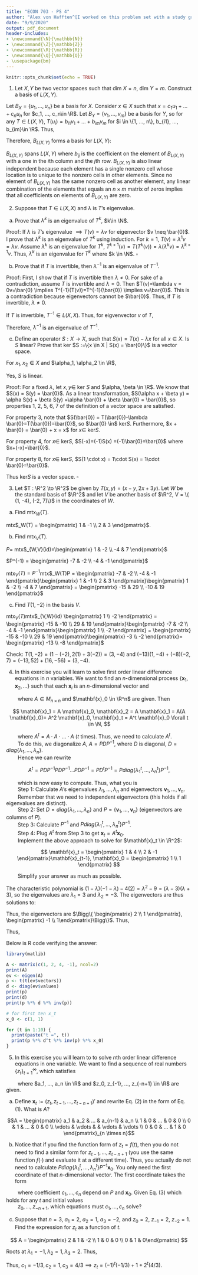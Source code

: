 ```yaml
---
title: "ECON 703 - PS 4"
author: "Alex von Hafften^[I worked on this problem set with a study group of Michael Nattinger, Andrew Smith, and Ryan Mather. I also discussed problems with Emily Case, Sarah Bass, and Danny Edgel.]"
date: "9/9/2020"
output: pdf_document
header-includes:
- \newcommand{\N}{\mathbb{N}}
- \newcommand{\Z}{\mathbb{Z}}
- \newcommand{\R}{\mathbb{R}}
- \newcommand{\Q}{\mathbb{Q}}
- \usepackage{bm}
---
```


```r
knitr::opts_chunk$set(echo = TRUE)
```

(1) Let $X, Y$ be two vector spaces such that dim $X = n$, dim $Y = m$.  Construct a basis of $L(X, Y)$.

Let $B_X = \{u_1, ..., u_n\}$ be a basis for $X$. Consider $x \in X$ such that $x=c_1u_1+...+c_nu_n$ for $c_1, ..., c_n\in \R$. Let $B_Y = \{v_1, ..., v_m\}$ be a basis for $Y$, so for any $T \in L(X, Y)$, $T(u_i)=b_{i1}v_1+...+b_{im}v_m$ for $i \in \{1, ..., n\}, b_{i1}, ..., b_{im}\in \R$.  Thus,

\begin{align*}
T(x) &= T(c_1u_1+...+c_nu_n) \\
&= c_1T(u_1)+...+c_nT(u_n) \\
&= c_1(b_{11}v_1+...+b_{1m}v_m)+...+c_n(b_{n1}v_1+...+b_{nm}v_m) \\
&= c_1b_{11}v_1+...+c_1b_{1m}v_m+...+c_nb_{n1}v_1+...+c_nb_{nm}v_m \\
&= \begin{pmatrix} v_1 & ... & v_m \end{pmatrix} \begin{pmatrix} b_{11} & ... & b_{n1} \\ \vdots &  & \vdots \\ b_{1m} & ... & b_{nm} \end{pmatrix} \begin{pmatrix} c_1 \\ \vdots \\ c_n \end{pmatrix}  \\
\end{align*}

Therefore, $B_{L(X, Y)}$ forms a basis for $L(X, Y)$:

\begin{align*}
B_{L(X, Y)}
&= \Bigg\{ 
\begin{pmatrix} 1 & ... & 0 \\ \vdots &  & \vdots \\ 0 & ... & 0 \end{pmatrix}_{n\times m}, ..., 
\begin{pmatrix} 0 & ... & 1 \\ \vdots &  & \vdots \\ 0 & ... & 0 \end{pmatrix}_{n\times m}, ..., 
\begin{pmatrix} 0 & ... & 0 \\ \vdots &  & \vdots \\ 1 & ... & 0 \end{pmatrix}_{n\times m},..., 
\begin{pmatrix} 0 & ... & 0 \\ \vdots &  & \vdots \\ 0 & ... & 1 \end{pmatrix}_{n\times m}\Bigg\} \\
&=\{ A_{n\times_m} | a_{ij} = 1 \text{ for each } (i, j) \in \{1,..., n\} \times \{1, ..., m\} \text{ and } a_{lk}=0 \forall  l\neq i, k \neq j \} 
\end{align*}

$B_{L(X, Y)}$ spans $L(X, Y)$ where $b_{ij}$ is the coefficient on the element of $B_{L(X, Y)}$ with a one in the $i$th column and the $j$th row.  $B_{L(X, Y)}$ is also linear independent because each element has a single nonzero cell whose location is to unique to the nonzero cells in other elements. Since no element of $B_{L(X, Y)}$ has the same nonzero cell as another element, any linear combination of the elements that equals an $n \times m$ matrix of zeros implies that all coefficients on elements of $B_{L(X, Y)}$ are zero.

\pagebreak

(2) Suppose that $T \in L(X, X)$ and $\lambda$ is $T$'s eigenvalue.

(a) Prove that $\lambda^k$ is an eigenvalue of $T^k$, $k\in \N$.

Proof: If $\lambda$ is $T$'s eigenvalue $\implies T(v)=\lambda v$ for eigenvector $v \neq \bar{0}$.  I prove that $\lambda^k$ is an eigenvalue of $T^k$ using induction.  For $k=1$, $T(v)=\lambda^1 v=\lambda v$. Assume $\lambda^k$ is an eigenvalue for $T^k$, $T^{k+1}(v)=T(T^{k}(v))=\lambda(\lambda^kv)=\lambda^{k+1}v$.  Thus, $\lambda^k$ is an eigenvalue for $T^k$ where $k \in \N$. $\square$

(b) Prove that if $T$ is invertible, then $\lambda^{-1}$ is an eigenvalue of $T^{-1}$.

Proof: First, I show that if $T$ is invertible then $\lambda \neq 0$.  For sake of a contradiction, assume $T$ is invertible and $\lambda = 0$.  Then $T(v)=\lambda v = 0v=\bar{0} \implies T^{-1}(T(v))=T^{-1}(\bar{0}) \implies v=\bar{0}$. This is a contradiction because eigenvectors cannot be $\bar{0}$. Thus, if $T$ is invertible, $\lambda \neq 0$.

If $T$ is invertible, $T^{-1} \in L(X, X)$. Thus, for eigvenvector $v$ of $T$,

\begin{align*}
T(v) = \lambda v 
&\implies T^{-1}(T(v))=T^{-1}(\lambda v) \\ 
&\implies v=\lambda T^{-1}(v) \\
&\implies T^{-1}(v) = \lambda^{-1}v.
\end{align*}

Therefore, $\lambda^{-1}$ is an eigenvalue of $T^{-1}$.

(c) Define an operator $S:X \to X$, such that $S(x) = T(x) - \lambda x$ for all $x \in X$. Is $S$ linear? Prove that ker $S :=\{x \in X | S(x) = \bar{0}\}$ is a vector space.

For $x_1, x_2 \in X$ and $\alpha_1, \alpha_2 \in \R$,

\begin{align*}
S(\alpha_1 x_1 + \alpha_2 x_2) &= T(\alpha_1 x_1 + \alpha_2 x_2) - \lambda(\alpha_1 x_1 + \alpha_2 x_2) \\
&= \alpha_1 T(x_1) + \alpha_2 T(x_2) - \lambda\alpha_1 x_1 - \lambda\alpha_2 x_2\\
&= \alpha_1 (T(x_1) - \lambda x_1)  + \alpha_2 (T(x_2) - \lambda x_2)\\
&= \alpha_1 S(x_1) + \alpha_2 S(x_2)
\end{align*}

Yes, $S$ is linear.

Proof: For a fixed $\lambda$, let $x, y \in$ ker $S$ and $\alpha, \beta \in \R$. We know that $S(x) = S(y) = \bar{0}$. As a linear transformation, $S(\alpha x + \beta y) = \alpha S(x) + \beta S(y) =\alpha \bar{0} + \beta \bar{0} = \bar{0}$, so properties 1, 2, 5, 6, 7 of the definition of a vector space are satisfied.

For property 3, note that $S(\bar{0}) = T(\bar{0})-\lambda \bar{0}=T(\bar{0})=\bar{0}$, so $\bar{0} \in$ ker$S$.\footnote{For any linear transformation $T:X\to Y$, $T(\bar{0}_X) = T(\bar{0}_X+\bar{0}_X) = T(\bar{0}_X) + T(\bar{0}_X) \implies T(\bar{0}_X)=T(\bar{0}_X)-T(\bar{0}_X)=\bar{0}_Y$.} Furthermore, $x + \bar{0} = \bar{0} + x = x$ for $x \in$ ker$S$.

For property 4, for $x \in$ ker$S$, $S(-x)=(-1)S(x) =(-1)\bar{0}=\bar{0}$ where $x+(-x)=\bar{0}$.

For property 8, for $x \in$ ker$S$, $S(1 \cdot x) = 1\cdot S(x) = 1\cdot \bar{0}=\bar{0}$.

Thus ker$S$ is a vector space. $\square$

\pagebreak

(3) Let $T : \R^2 \to \R^2$ be given by $T(x, y) = (x-y, 2x+3y)$.  Let $W$ be the standard basis of $\R^2$ and let $V$ be another basis of $\R^2, V = \{ (1, -4), (-2, 7)\}$ in the coordinates of $W$.

(a) Find mtx$_W(T)$.

\begin{align*}
T(x, y) &= (x-y)w_1+(2x+3y)w_2 \\
&= (w_1+2w_2)x +(-w_1+3w_2)y
\end{align*}

mtx$_W(T) = \begin{pmatrix} 1 & -1 \\ 2 & 3 \end{pmatrix}$.

(b) Find mtx$_V(T)$.

$P =$ mtx$_{W,V}(id)=\begin{pmatrix} 1 & -2 \\ -4 & 7 \end{pmatrix}$

$P^{-1} = \begin{pmatrix} -7 & -2 \\ -4 & -1 \end{pmatrix}$

mtx$_V(T) = P^{-1}$mtx$_W(T)P = \begin{pmatrix} -7 & -2 \\ -4 & -1 \end{pmatrix}\begin{pmatrix} 1 & -1 \\ 2 & 3 \end{pmatrix}\begin{pmatrix} 1 & -2 \\ -4 & 7 \end{pmatrix} = \begin{pmatrix} -15 & 29 \\ -10 & 19 \end{pmatrix}$

(c) Find $T(1, -2)$ in the basis $V$.

mtx$_V(T)$mtx$_{V,W}(id) \begin{pmatrix} 1 \\ -2 \end{pmatrix} = \begin{pmatrix} -15 & -10 \\ 29 & 19 \end{pmatrix}\begin{pmatrix} -7 & -2 \\ -4 & -1 \end{pmatrix}\begin{pmatrix} 1 \\ -2 \end{pmatrix} = \begin{pmatrix} -15 & -10 \\ 29 & 19 \end{pmatrix}\begin{pmatrix} -3 \\ -2 \end{pmatrix}= \begin{pmatrix} -13 \\ -8 \end{pmatrix}$

Check: $T(1, -2) = (1-(-2), 2(1)+3(-2)) = (3, -4)$ and $(-13)(1, -4)+(-8)(-2, 7)=(-13, 52)+(16, -56)=(3, -4)$.

\pagebreak

(4) In this exercise you will learn to solve first order linear difference equations in $n$ variables.  We want to find an $n$-dimensional process $\{\mathbf{x}_1, \mathbf{x}_2, ...\}$ such that each $\mathbf{x}_i$ is an $n$-dimensional vector and 

\begin{align}
\mathbf{x}_t = A\mathbf{x}_{t-1}, t=1, 2,...,
\end{align}

|         where $A \in M_{n \times n}$ and $\mathbf{x}_0 \in \R^n$ are given. Then

$$
\mathbf{x}_1 = A \mathbf{x}_0, \mathbf{x}_2 = A \mathbf{x}_1 = A(A \mathbf{x}_0)= A^2 \mathbf{x}_0, \mathbf{x}_t = A^t \mathbf{x}_0 \forall t \in \N,
$$

|         where $A^t = A \cdot A \cdot ... \cdot A$ ($t$ times). Thus, we need to calculate $A^t$.  
|         To do this, we diagonalize $A$, $A = PDP^{-1}$, where $D$ is diagonal, $D = diag\{\lambda_1, ..., \lambda_n\}$. 
|         Hence we can rewrite

$$
A^t = PDP^{-1}PDP^{-1}...PDP^{-1}=PD^tP^{-1}=Pdiag\{\lambda^t_1, ..., \lambda^t_n\}P^{-1},
$$

|         which is now easy to compute. Thus, what you is

|         Step 1: Calculate $A$'s eigenvalues $\lambda_1,...,\lambda_n$ and eigenvectors $\mathbf{v}_1, ..., \mathbf{v}_n$.  
|         Remember that we need to independent eigenvectors (this holds if all eigenvalues are distinct).

|         Step 2: Set $D =diag\{\lambda_1, ..., \lambda_n\}$ and $P = \{\mathbf{v}_1, ..., \mathbf{v}_n\}$ (eigenvectors are columns of $P$).

|         Step 3: Calculate $P^{-1}$ and $Pdiag\{\lambda_1^t, ..., \lambda_n^t\}P^{-1}$.

|         Step 4: Plug $A^t$ from Step 3 to get $\mathbf{x}_t = A^t\mathbf{x}_0$.

|         Implement the above approach to solve for $\mathbf{x}_t \in \R^2$:

$$
\mathbf{x}_t = \begin{pmatrix} 1 & 4 \\ 2 & -1 \end{pmatrix}\mathbf{x}_{t-1}, \mathbf{x}_0 = \begin{pmatrix} 1 \\ 1 \end{pmatrix}
$$

|         Simplify your answer as much as possible.

The characteristic polynomial is $(1-\lambda)(-1-\lambda)-4(2)=\lambda^2-9=(\lambda-3)(\lambda+3)$, so the eigenvalues are $\lambda_1 = 3$ and $\lambda_2 = -3$. The eigenvectors are thus solutions to:

\begin{align*}
\begin{pmatrix} -2 & 4 \\ 2 & -4 \end{pmatrix}\mathbf{v}_1 &= \bar{0} \\
\begin{pmatrix} 4 & 4 \\ 2 & 2 \end{pmatrix}\mathbf{v}_2 &= \bar{0}
\end{align*}

Thus, the eigenvectors are $\Bigg\{ \begin{pmatrix} 2 \\ 1 \end{pmatrix}, \begin{pmatrix} -1 \\ 1\end{pmatrix}\Bigg\}$. Thus,

\begin{align*}
D &= \begin{pmatrix} 3 & 0 \\ 0 & -3 \end{pmatrix} \\
P &= \begin{pmatrix} 2 & -1 \\ 1 & 1 \end{pmatrix} \\
P^{-1} &= \begin{pmatrix} 1/3 & 1/3 \\ -1/3 & 2/3 \end{pmatrix}
\end{align*}

Thus,

\begin{align*}
\mathbf{x}_t &= PD^tP^{-1}\mathbf{x}_0 \\
&= \begin{pmatrix} 2 & -1 \\ 1 & 1 \end{pmatrix} \begin{pmatrix} 3^t & 0 \\ 0 & (-3)^t \end{pmatrix} 
\begin{pmatrix} 1/3 & 1/3 \\ -1/3 & 2/3 \end{pmatrix} 
\begin{pmatrix} 1 \\ 1 \end{pmatrix} \\
&= \begin{pmatrix} 2 & -1 \\ 1 & 1 \end{pmatrix} 
\begin{pmatrix} 3^t & 0 \\ 0 & (-3)^t \end{pmatrix} 
\begin{pmatrix} 2/3 \\ 1/3 \end{pmatrix} \\
&= \begin{pmatrix} 2 & -1 \\ 1 & 1 \end{pmatrix} 
\begin{pmatrix} 2*3^{t-1} \\ -(-3)^{t-1} \end{pmatrix} \\
&= \begin{pmatrix} 4*3^{t-1} + (-3)^{t-1} \\ 2*3^{t-1} - (-3)^{t-1} \end{pmatrix}
\end{align*}

Below is R code verifying the answer:

```r
library(matlib)

A <- matrix(c(1, 2, 4, -1), ncol=2)
print(A)
ev <- eigen(A)
p <- t(t(ev$vectors))
d <- diag(ev$values)
print(p)
print(d)
print(p %*% d %*% inv(p))

# for first ten x_t
x_0 <- c(1, 1)

for (t in 1:10) {
  print(paste("t =", t))
  print(p %*% d^t %*% inv(p) %*% x_0)
}
```

\pagebreak

(5) In this exercise you will learn to to solve $n$th order linear difference equations in one variable.  We want to find a sequence of real numbers $\{z_t\}_{t=1}^\infty$, which satisfies

\begin{align}
z_t = a_1 z_{t-1} + a_2 z_{t-2} + ... + a_n z_{t-n},
\end{align}

|         where $a_1, ..., a_n \in \R$ and $z_0, z_{-1}, ..., z_{-n+1} \in \R$ are given.

(a) Define $\mathbf{x}_t := (z_t,z_{t-1},...,z_{t-n+1})'$ and rewrite Eq. (2) in the form of Eq. (1). What is $A$?

$$A = \begin{pmatrix} a_1 & a_2 & ... & a_{n-1} & a_n \\ 1 & 0 & ... & 0 & 0 \\ 0 & 1 & ... & 0 & 0 \\ \vdots &  \vdots & & \vdots & \vdots \\ 0 & 0 & ... & 1 & 0 \end{pmatrix}_{n \times n}$$

\begin{align*}
A\mathbf{x}_{t-1}
&= \begin{pmatrix} a_1 & a_2 & a_3 & ... & a_{n-2} & a_{n-1} & a_n \\ 1 & 0 & 0 & ... & 0 & 0 & 0 \\ 0 & 1 & 0 & ... & 0 & 0 & 0 \\ \vdots & \vdots & \vdots & & \vdots & \vdots & \vdots \\ 0 & 0 & 0 & ... & 1 & 0 & 0 \\ 0 & 0 & 0 & ... & 0 & 1 & 0 \end{pmatrix} \begin{pmatrix} z_{t-1} \\ z_{t-2} \\ z_{t-3} \\ \vdots \\ z_{t-n+1} \\ z_{t-n} \end{pmatrix} \\
&= \begin{pmatrix} a_1 z_{t-1} + a_2 z_{t-2} + ... + a_{n-1} z_{t-n+1} + a_n z_{t-n} \\ z_{t-1} \\ z_{t-2} \\ \vdots \\ z_{t-n+1} \end{pmatrix}\\
&= \begin{pmatrix} z_t \\ z_{t-1} \\ z_{t-2} \\ \vdots \\ z_{t-n+1} \end{pmatrix}\\
&= \mathbf{x}_{t}
\end{align*}

\pagebreak

(b) Notice that if you find the function form of $z_t = f(t)$, then you do not need to find a similar form for $z_{t-1},...,z_{t-n+1}$ (you use the same function $f(\cdot)$ and evaluate it at a different time).  Thus, you actually do not need to calculate $Pdiag\{\lambda_1^t, ..., \lambda_n^t\}P^{-1}\mathbf{x}_0$. You only need the first coordinate of that $n$-dimensional vector.  The first coordinate takes the form

\begin{align}
\mathbf{x}_{t1} \equiv z_t = c_1\lambda_1^t + c_2\lambda_2^t + ... + c_n \lambda_n^t,
\end{align}

|         where coefficient $c_1, ..., c_n$ depend on $P$ and $\mathbf{x}_0$.  Given Eq. (3) which holds for any $t$ and initial values 
|         $z_0, ..., z_{-n+1}$, which equations must $c_1, ..., c_n$ solve?

\begin{align*}
\mathbf{x}_{0} 
= \begin{pmatrix} z_0 \\ z_{-1} \\ \vdots \\ z_{-n+1} \end{pmatrix}
&= \begin{pmatrix} c_1\lambda_1^0 + c_2\lambda_2^0 + ... + c_n\lambda_n^0 \\ c_1\lambda_1^{-1} + c_2\lambda_2^{-1} + ... + c_n\lambda_n^{-1} \\ \vdots \\ c_1\lambda_1^{-n+1} + c_2\lambda_2^{-n+1} + ... + c_n\lambda_n^{-n+1} \end{pmatrix} \\ 
\implies 
\begin{pmatrix} z_0 \\ z_{-1} \\ \vdots \\ z_{-n+1} \end{pmatrix}
&= \begin{pmatrix} 1 & 1 & ... & 1 \\ \lambda_1^{-1} & \lambda_2^{-1} & ... & \lambda_n^{-1} \\ \vdots & & & \vdots \\ \lambda_1^{-n+1} & \lambda_2^{-n+1} & ... & \lambda_n^{-n+1} \end{pmatrix} \begin{pmatrix} c_1 \\ c_2 \\ \vdots \\ c_{n} \end{pmatrix} \\
\end{align*}

(c) Suppose that $n=3$, $a_1 = 2$, $a_2 = 1$, $a_3 = -2$, and $z_0 = 2$, $z_{-1}=2$, $z_{-2}=1$.  Find the expression for $z_t$ as a function of $t$.

$$
A = \begin{pmatrix} 2 & 1 & -2 \\ 1 & 0 & 0 \\ 0 & 1 & 0\end{pmatrix}
$$

\begin{align*}
0 &= \det(A - \lambda I)\\
\implies 
0 &= \det \begin{pmatrix} 2-\lambda & 1 & -2 \\ 1 & -\lambda & 0 \\ 0 & 1 & -\lambda \end{pmatrix} \\
\implies 
0 &= (2-\lambda)(-\lambda)(-\lambda)+(-2)(1)(1)-(1)(1)(-\lambda) \\
\implies 
0 &= -\lambda^3 + 2 \lambda^2 + \lambda - 2 \\
\end{align*}

Roots at $\lambda_1 = -1, \lambda_2 = 1, \lambda_3 = 2$. Thus,

\begin{align*}
\begin{pmatrix} 
2 \\ 2 \\ 1
\end{pmatrix} &= 
\begin{pmatrix} 
1 & 1 & 1 \\ 
(-1)^{-1} & (1)^{-1} & (2)^{-1} \\ 
(-1)^{-2} & (1)^{-2} & (2)^{-2}
\end{pmatrix}
\begin{pmatrix} 
c_1 \\ c_2 \\ c_3
\end{pmatrix} \\ 
\begin{pmatrix} 
2 \\ 2 \\ 1
\end{pmatrix} &= 
\begin{pmatrix} 
c_1 + c_2 +c_3 \\ -c_1 +c_2 + (1/2)c_3 \\ c_1 + c_2 + (1/4)c_3
\end{pmatrix}
\end{align*}

Thus, $c_1 = -1/3, c_2 = 1, c_3 = 4/3 \implies z_t = (-1)^t(-1/3)+1+2^t(4/3)$.
